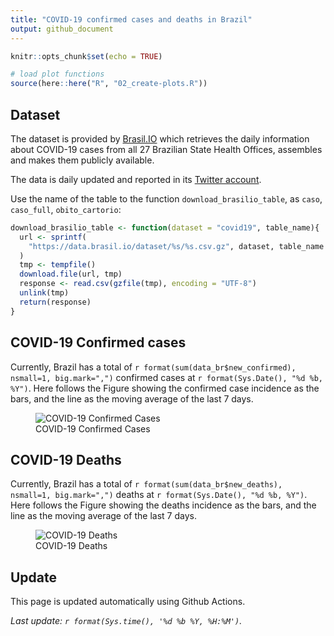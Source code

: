 ```yaml
---
title: "COVID-19 confirmed cases and deaths in Brazil"
output: github_document
---
```


```r
knitr::opts_chunk$set(echo = TRUE)

# load plot functions
source(here::here("R", "02_create-plots.R"))
```

## Dataset

The dataset is provided by [Brasil.IO](https://brasil.io) which retrieves the daily information about COVID-19 cases from all 27 Brazilian State Health Offices, assembles and makes them publicly available. 

The data is daily updated and reported in its [Twitter account](https://twitter.com/brasil_io).

Use the name of the table to the function `download_brasilio_table`, as `caso`, `caso_full`, `obito_cartorio`:

```r
download_brasilio_table <- function(dataset = "covid19", table_name){
  url <- sprintf(
    "https://data.brasil.io/dataset/%s/%s.csv.gz", dataset, table_name
  )
  tmp <- tempfile()
  download.file(url, tmp)
  response <- read.csv(gzfile(tmp), encoding = "UTF-8")
  unlink(tmp)
  return(response)
}

```


## COVID-19 Confirmed cases

Currently, Brazil has a total of `r format(sum(data_br$new_confirmed), nsmall=1, big.mark=",")` confirmed cases at `r format(Sys.Date(), "%d %b, %Y")`. Here follows the Figure showing the confirmed case incidence as the bars, and the line as the moving average of the last 7 days.

![COVID-19 Confirmed Cases](figures/confirmed.png)

## COVID-19 Deaths

Currently, Brazil has a total of `r format(sum(data_br$new_deaths), nsmall=1, big.mark=",")` deaths at `r format(Sys.Date(), "%d %b, %Y")`. Here follows the Figure showing the deaths incidence as the bars, and the line as the moving average of the last 7 days.

![COVID-19 Deaths](figures/deaths.png)


## Update

This page is updated automatically using Github Actions. 

*Last update: `r format(Sys.time(), '%d %b %Y, %H:%M')`.*


